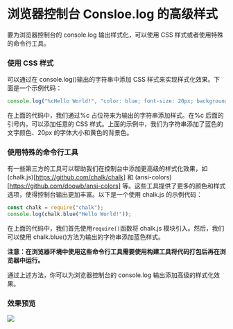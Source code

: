 # 浏览器控制台 Consloe.log 的高级样式

要为浏览器控制台的 console.log 输出样式化，可以使用 CSS 样式或者使用特殊的命令行工具。

### 使用 CSS 样式

可以通过在 console.log()输出的字符串中添加 CSS 样式来实现样式化效果。下面是一个示例代码：

```js
console.log("%cHello World!", "color: blue; font-size: 20px; background-color: yellow;");
```

在上面的代码中，我们通过%c 占位符来为输出的字符串添加样式。在%c 后面的引号内，可以添加任意的 CSS 样式。上面的示例中，我们为字符串添加了蓝色的文字颜色、20px 的字体大小和黄色的背景色。

### 使用特殊的命令行工具

有一些第三方的工具可以帮助我们在控制台中添加更高级的样式化效果，如 (chalk.js)[https://github.com/chalk/chalk] 和 (ansi-colors)[https://github.com/doowb/ansi-colors] 等。这些工具提供了更多的颜色和样式选项，使得控制台输出更加丰富。以下是一个使用 chalk.js 的示例代码：

```js
const chalk = require("chalk");
console.log(chalk.blue("Hello World!"));
```

在上面的代码中，我们首先使用`require()`函数将 chalk.js 模块引入。然后，我们可以使用 chalk.blue()方法为输出的字符串添加蓝色样式。

**注意：在浏览器环境中使用这些命令行工具需要使用构建工具将代码打包后再在浏览器中运行。**

通过上述方法，你可以为浏览器控制台的 console.log 输出添加高级的样式化效果。

### 效果预览

![](../../public/tools/0-1.png)
